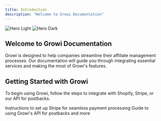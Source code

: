 ```yaml
---
title: Introduction
description: "Welcome to Growi Documentation"
---
```


<img
  className="block dark:hidden"
  src="/images/hero-light.svg"
  alt="Hero Light"
/>
<img
  className="hidden dark:block"
  src="/images/hero-dark.svg"
  alt="Hero Dark"
/>

## Welcome to Growi Documentation

Growi is designed to help companies streamline their affiliate management processes. Our documentation will guide you through integrating essential services and making the most of Growi's features.

## Getting Started with Growi

To begin using Growi, follow the steps to integrate with Shopify, Stripe, or our API for postbacks.

<CardGroup cols={2}>
  <Card
    title="Stripe Integration"
    icon="stripe"
    href="https://growi.mintlify.app/essentials/stripe-integration"
  >
    Instructions to set up Stripe for seamless payment processing
  </Card>
  <Card
    title="API Integration (Postbacks)"
    icon="code"
    href="https://growi.mintlify.app/api-reference/introduction"
  >
    Guide to using Growi's API for postbacks and more
  </Card>
</CardGroup>
